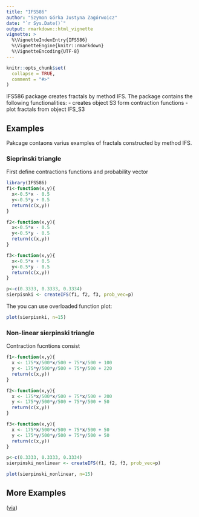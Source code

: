 ```yaml
---
title: "IFS586"
author: "Szymon Górka Justyna Zagórwoicz"
date: "`r Sys.Date()`"
output: rmarkdown::html_vignette
vignette: >
  %\VignetteIndexEntry{IFS586}
  %\VignetteEngine{knitr::rmarkdown}
  %\VignetteEncoding{UTF-8}
---
```


```r
knitr::opts_chunk$set(
  collapse = TRUE,
  comment = "#>"
)
```

IFS586 package creates fractals by method IFS. The package contains the following functionalities: 
- creates object S3 form contraction functions
- plot fractals from object IFS_S3

## Examples

Pakcage contaons varius examples of fractals constructed by method IFS. 
 
### Sieprinski triangle
First define contractions functions and probability vector
```r
library(IFS586)
f1<-function(x,y){
  x<-0.5*x - 0.5
  y<-0.5*y + 0.5
  return(c(x,y))
}

f2<-function(x,y){
  x<-0.5*x - 0.5
  y<-0.5*y - 0.5
  return(c(x,y))
}

f3<-function(x,y){
  x<-0.5*x + 0.5
  y<-0.5*y - 0.5
  return(c(x,y))
}

p<-c(0.3333, 0.3333, 0.3334)
sierpisnki <- createIFS(f1, f2, f3, prob_vec=p)
```
The you can use overloaded function plot:
```r
plot(sierpisnki, n=15)

```

### Non-linear sierpinski triangle
Contraction fucntions consist 
```r
f1<-function(x,y){
  x <- 175*x/500*x/500 + 75*x/500 + 100
  y <- 175*y/500*y/500 + 75*y/500 + 220
  return(c(x,y))
}

f2<-function(x,y){
  x <- 175*x/500*x/500 + 75*x/500 + 200
  y <- 175*y/500*y/500 + 75*y/500 + 50
  return(c(x,y))
}

f3<-function(x,y){
  x <- 175*x/500*x/500 + 75*x/500 + 50
  y <- 175*y/500*y/500 + 75*y/500 + 50
  return(c(x,y))
}

p<-c(0.3333, 0.3333, 0.3334)
sierpinski_nonlinear <- createIFS(f1, f2, f3, prob_vec=p)
```

```r

plot(sierpinski_nonlinear, n=15)
```
## More Examples


([via](https://creativecommons.org/publicdomain/zero/1.0/))
